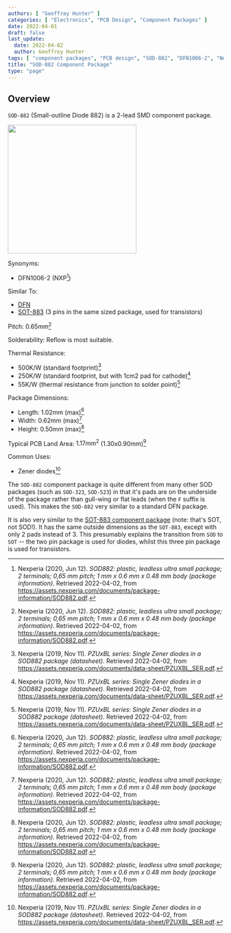 ```yaml
---
authors: [ "Geoffrey Hunter" ]
categories: [ "Electronics", "PCB Design", "Component Packages" ]
date: 2022-04-01
draft: false
last_update:
  date: 2022-04-02
  author: Geoffrey Hunter
tags: [ "component packages", "PCB design", "SOD-882", "DFN1006-2", "Nexperia", "NXP" ]
title: "SOD-882 Component Package"
type: "page"
---
```



## Overview

`SOD-882` (Small-outline Diode 882) is a 2-lead SMD component package.


<Image src={sod_882_component_package_photo_nexperia} width="300px"></Image>

Synonyms:

* DFN1006-2 (NXP[^bib-nexperia-sod-882])

Similar To:

* [DFN](/pcb-design/component-packages/dfn-component-package/)
* [SOT-883](/pcb-design/component-packages/sot-883-component-package/) (3 pins in the same sized package, used for transistors)

Pitch: 0.65mm[^bib-nexperia-sod-882]

Solderability: Reflow is most suitable.

Thermal Resistance:

* 500K/W (standard footprint)[^bib-nexperia-pzuxbl-ds]
* 250K/W (standard footprint, but with 1cm2 pad for cathode)[^bib-nexperia-pzuxbl-ds]
* 55K/W (thermal resistance from junction to solder point)[^bib-nexperia-pzuxbl-ds]

Package Dimensions:

* Length: 1.02mm (max)[^bib-nexperia-sod-882]
* Width: 0.62mm (max)[^bib-nexperia-sod-882]
* Height: 0.50mm (max)[^bib-nexperia-sod-882]

Typical PCB Land Area: $1.17mm^2$ (1.30x0.90mm)[^bib-nexperia-sod-882]

Common Uses:

* Zener diodes[^bib-nexperia-pzuxbl-ds]

The `SOD-882` component package is quite different from many other SOD packages (such as `SOD-323`, `SOD-523`) in that it's pads are on the underside of the package rather than gull-wing or flat leads (when the `F` suffix is used). This makes the `SOD-882` very similar to a standard DFN package.

It is also very similar to the [SOT-883 component package](/pcb-design/component-packages/sot-883-component-package/) (note: that's SOT, not SOD!). It has the same outside dimensions as the `SOT-883`, except with only 2 pads instead of 3. This presumably explains the transition from `SOD` to `SOT` -- the two pin package is used for diodes, whilst this three pin package is used for transistors.

[^bib-nexperia-sod-882]:  Nexperia (2020, Jun 12). _SOD882: plastic, leadless ultra small package; 2 terminals; 0,65 mm pitch; 1 mm x 0.6 mm x 0.48 mm body (package information)_. Retrieved 2022-04-02, from https://assets.nexperia.com/documents/package-information/SOD882.pdf.
[^bib-nexperia-pzuxbl-ds]:  Nexperia (2019, Nov 11). _PZUxBL series: Single Zener diodes in a SOD882 package (datasheet)_. Retrieved 2022-04-02, from https://assets.nexperia.com/documents/data-sheet/PZUXBL_SER.pdf.
